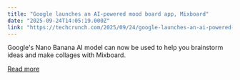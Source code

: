 ```yaml
---
title: "Google launches an AI-powered mood board app, Mixboard"
date: "2025-09-24T14:05:19.000Z"
link: "https://techcrunch.com/2025/09/24/google-launches-an-ai-powered-mood-board-app-mixboard/"
---
```


Google's Nano Banana AI model can now be used to help you brainstorm ideas and make collages with Mixboard. 

[Read more](https://techcrunch.com/2025/09/24/google-launches-an-ai-powered-mood-board-app-mixboard/)
